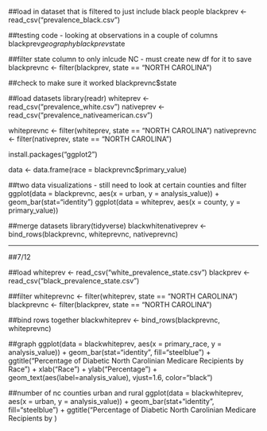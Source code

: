 ##load in dataset that is filtered to just include black people
blackprev <- read_csv("prevalence_black.csv")

##testing code - looking at observations in a couple of columns
blackprev$geography
blackprev$state

##filter state column to only inlcude NC - must create new df for it to save
blackprevnc <- filter(blackprev, state == "NORTH CAROLINA")

##check to make sure it worked
blackprevnc$state

##load datasets
library(readr)
whiteprev <- read_csv("prevalence_white.csv")
nativeprev <- read_csv("prevalence_nativeamerican.csv")

whiteprevnc <- filter(whiteprev, state == "NORTH CAROLINA")
nativeprevnc <- filter(nativeprev, state == "NORTH CAROLINA")

install.packages("ggplot2")

data <- data.frame(race = blackprevnc$primary_value)

##two data visualizations - still need to look at certain counties and filter
ggplot(data = blackprevnc, aes(x = urban, y = analysis_value)) + geom_bar(stat="identity")
ggplot(data = whiteprev, aes(x = county, y = primary_value))

##merge datasets
library(tidyverse)
blackwhitenativeprev <- bind_rows(blackprevnc, whiteprevnc, nativeprevnc)

----------------
##7/12

##load
whiteprev <- read_csv("white_prevalence_state.csv")
blackprev <- read_csv("black_prevalence_state.csv")

##filter
whiteprevnc <- filter(whiteprev, state == "NORTH CAROLINA")
blackprevnc <- filter(blackprev, state == "NORTH CAROLINA")

##bind rows together
blackwhiteprev <- bind_rows(blackprevnc, whiteprevnc)

##graph
ggplot(data = blackwhiteprev, aes(x = primary_race, y = analysis_value)) + geom_bar(stat="identity", fill="steelblue") + ggtitle("Percentage of Diabetic North Carolinian Medicare Recipients by Race") + xlab("Race") + ylab("Percentage") + geom_text(aes(label=analysis_value), vjust=1.6, color="black")

##number of nc counties urban and rural
ggplot(data = blackwhiteprev, aes(x = urban, y = analysis_value)) + geom_bar(stat+"identity", fill="steelblue") + ggtitle("Percentage of Diabetic North Carolinian Medicare Recipients by )